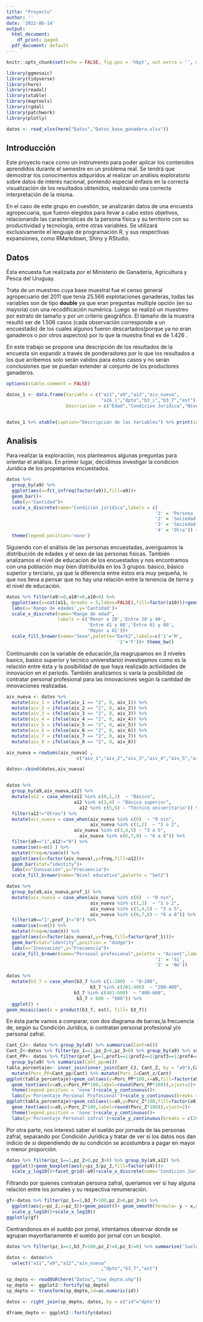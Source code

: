 ```yaml
---
title: "Proyecto"
author: ''
date: '2022-06-14'
output:
  html_document:
    df_print: paged
  pdf_document: default
---
```


```r
knitr::opts_chunk$set(echo = FALSE, fig.pos = 'hbpt', out.extra = '', message = FALSE, warning = FALSE)
```

```r
library(ggmosaic)
library(tidyverse)
library(here)
library(readxl)
library(xtable)
library(maptools)
library(rgdal)
library(patchwork)
library(plotly)

datos <- read_xlsx(here("Datos","Datos_base_ganadera.xlsx"))

```


## Introducción

Este proyecto nace como un instrumento para poder aplicar los contenidos aprendidos durante el semestre en un problema real. Se tendrá que demostrar los conocimentos adquiridos al realizar un análisis exploratorio sobre datos de interés nacional, poniendo especial énfasis en la correcta visualización de los resultados obtenidos, realizando una correcta interpretación de la misma. 

En el caso de este grupo en cuestión, se analizarán datos de una encuesta agropecuaria, que fueron elegidos para llevar a cabo estos objetivos, relacionando las características de la persona fisíca y su territorio con su productividad y tecnología, entre otras variables. Se utilizará exclusivamente el lenguaje de programación R, y sus respectivas expansiones, como RMarkdown, Shiny y RStudio.

\textcolor{violet}{Debe quedar más claro que son los datos,tienen un reporte sobre la encuensta que les puede ayudar para escribir cuál es el objetivo e dicha encuesta y referenciarla, veo que escriben más abajo esto pero en la introduccion deben porner algo más que es una encuesta gropecuaria. Los paquetes y R se deben citar. 
Les puse el doc que compile a pdf, echo=FALSE para que no salga el código en el doc por defecto y les arreglé la tabla}

## Datos

Ésta encuesta fue realizada por el Ministerio de Ganadería, Agricultura y Pesca del Uruguay.

Trata de un muestreo cuya base muestral fue el censo general agropecuario del 2011 que tenía 25.566 explotaciones ganaderas, todas las variables son de tipo **double** ya que eran preguntas multiple opción (en su mayoría) con una recodificación numérica. Luego se realizó un muestreo por estrato de tamaño y por un criterio geográfico. El tamaño de la muestra resultó ser de 1.506 casos (cada observación corresponde a un encuestado) de los cuales algunos fueron descartados(porque ya no eran ganaderos o por otros aspectos) por lo que la muestra final es de 1.426 .

En este trabajo se propone una descripción de los resultados de la encuesta sin expandir a través de ponderadores por lo que los resultados a los que arribemos solo serán validos para estos casos y no serán conclusiones que se puedan extender al conjunto de los productores ganaderos.

```r
options(xtable.comment = FALSE)

datos_1 <- data.frame(Variable = c("a11","a9","a12","aiv_nueva",
                                   "a16_i","dpto","b3_i","b3_7","est"),
                      Descripcion = c("Edad","Condicion Juridica","Nivel de Educacion","Cantidad Innovaciones realizadas en 8 posibles ramas distintas","Tipo de energia utilizada","Departamento donde se ubica la propiedad","Tenencia de Tierras","Total del territorio en ha","Unidades ganaderas en el territorio (1-8)"))


datos_1 %>% xtable(caption="Descripción de las Variables") %>% print(include.rownames = FALSE)
```

## Analisis

 Para realizar la exploración, nos planteamos algunas preguntas para orientar el análisis. En primer lugar, decidimos investigar la condicion Jurídica de los propietarios encuestados.
 
```r
datos %>% 
  group_by(a9) %>% 
  ggplot(aes(x=fct_infreq(factor(a9)),fill=a9))+
  geom_bar()+
  labs(y="Cantidad")+
  scale_x_discrete(name="Condición jurídica",labels = c(
                                                       '1' = 'Persona física',
                                                       '2' = 'Sociedad sin contrato',
                                                       '3' = 'Sociedad con \n contrato legal',
                                                       '4' = 'Otra')) + theme_bw()+
  theme(legend.position='none') 
```

\textcolor{violet}{Deben incluir referencias cruzadas y en la figura debe aparecer el nombre del gráfico y la variable o variables que están graficando. Comentar lo que ven en las figuras siempre, revisen ortografía! faltan muchos tildes...}

Siguiendo con el análisis de las personas encuestadas, averiguamos la distribución de edades y el sexo de las personas fisicas. También analizamos el nivel de educacion de los encuestados y nos encontramos con una población muy bien distribuida en los 3 grupos: básico, básico superior y terciario, ya que la diferencia entre éstos era muy pequeña, lo que nos lleva a pensar que no hay una relación entre la tenencia de tierra y el nivel de educación.

\textcolor{violet}{Recodificaron la variale nivel educativo? pongan en esos tres niveles como los agruparon ustedes. }

```r
datos %>% filter(a9!=0,a10!=0,a10>0) %>% 
  ggplot(aes(x=cut(a11, breaks = 5,labes=FALSE),fill=factor(a10)))+geom_bar()+                  
  labs(x='Rango de edades',y='Cantidad')+
  scale_x_discrete(name="Rango de edad",
                   labels = c('Menor a 20','Entre 20 y 40',
                              'Entre 41 y 60','Entre 61 y 80',
                              'Mayor a 81'))+
  scale_fill_brewer(name="Sexo",palette="Dark2",labels=c('1'='M',
                                         '2'='F'))+ theme_bw()
```


Continuando con la variable de educación,(la reagrupamos en 3 niveles basico, basico superior y tecnico universitario) investigamos como es la relación entre ésta y la posibilidad de que haya realizado actividades de innovacion en el período. También analizamos si varía la posibilidad de contratar personal profesional para las innovaciones según la cantidad de innovaciones realizadas.

```r
aiv_nueva <- datos %>% 
  mutate(aiv_1 = ifelse(aiv_1 == "2", 0, aiv_1)) %>% 
  mutate(aiv_2 = ifelse(aiv_2 == "2", 0, aiv_2)) %>% 
  mutate(aiv_3 = ifelse(aiv_3 == "2", 0, aiv_3)) %>% 
  mutate(aiv_4 = ifelse(aiv_4 == "2", 0, aiv_4)) %>% 
  mutate(aiv_5 = ifelse(aiv_5 == "2", 0, aiv_5)) %>% 
  mutate(aiv_6 = ifelse(aiv_6 == "2", 0, aiv_6)) %>% 
  mutate(aiv_7 = ifelse(aiv_7 == "2", 0, aiv_7)) %>% 
  mutate(aiv_8 = ifelse(aiv_8 == "2", 0, aiv_8))

aiv_nueva = rowSums(aiv_nueva[ ,
                          c("aiv_1","aiv_2","aiv_3","aiv_4","aiv_5","aiv_6","aiv_7","aiv_8")])

datos<-cbind(datos,aiv_nueva)



```

```r
datos %>% 
  group_by(a9,aiv_nueva,a12) %>% 
  mutate(a12 = case_when(a12 %in% c(0,1,2)  ~ "Básico",
                         a12 %in% c(3,4) ~ "Básico superior",
                           a12 %in% c(5,6) ~ "Técnico univeritario")) %>% 
  filter(a12!="Otros") %>% 
  mutate(aiv_nueva = case_when(aiv_nueva %in% c(0)  ~ "0 nin",
                               aiv_nueva %in% c(1,2)  ~ "1 o 2",
                         aiv_nueva %in% c(3,4,5) ~ "3 a 5",
                           aiv_nueva %in% c(6,7,8) ~ "6 a 8")) %>% 
  filter(a9=="1",a12!="0") %>% 
  summarise(n=n() ) %>%
  mutate(freq=n/sum(n)) %>%
  ggplot(aes(x=factor(aiv_nueva),y=freq,fill=a12))+
  geom_bar(stat="identity")+
  labs(x="Innovación",y="Frecuencia")+
  scale_fill_brewer(name="Nivel educativo",palette = "Set2")

```


```r
datos %>% 
  group_by(a9,aiv_nueva,prof_1) %>%
  mutate(aiv_nueva = case_when(aiv_nueva %in% c(0)  ~ "0 nin",
                               aiv_nueva %in% c(1,2)  ~ "1 o 2",
                               aiv_nueva %in% c(3,4,5) ~ "3 a 5",
                               aiv_nueva %in% c(6,7,8) ~ "6 a 8")) %>% 
  filter(a9=="1",prof_1!="0") %>% 
  summarise(n=n()) %>%
  mutate(freq=n/sum(n)) %>%
  ggplot(aes(x=factor(aiv_nueva),y=freq,fill=factor(prof_1)))+
  geom_bar(stat="identity",position = "dodge")+
  labs(x="Innovación",y="Frecuencia")+
  scale_fill_brewer(name="Personal profesional",palette = "Accent",labels = c(
                                                       '1' = 'Si',
                                                       '2' = 'No'))
```



```r
datos %>% 
  mutate(b3_7 = case_when(b3_7 %in% c(1:200)  ~ "0-200",
                               b3_7 %in% c(201:400)  ~ "200-400",
                         b3_7 %in% c(401:600)  ~ "400-600",
                          b3_7 > 600 ~ "600")) %>%
  ggplot() +
geom_mosaic(aes(x = product(b3_7, est), fill= b3_7))
```




En ésta parte vamos a comparar, con dos diagrama de barras,la frecuencia de, según su Condición Jurídica, si contratan personal profesional y/o personal zafral.

```r
Cant_CJ<- datos %>% group_by(a9) %>% summarise(Cant=n())
Cant_Z<-datos %>% filter(pz_1==1,pz_2>0,pz_3>0) %>% group_by(a9) %>% summarise(Cant_z=n())
Cant_PP<- datos %>% filter(prof_1==1,prof1==1|prof2==1|prof3==1|prof4==1|prof5==1|prof6==1|prof7==1|prof8==1) %>%
  group_by(a9) %>% summarise(Cant_pp=n())
tabla_porcentaje<- inner_join(inner_join(Cant_CJ, Cant_Z, by = "a9"),Cant_PP,by="a9") %>%
  mutate(Porc_PP=Cant_pp/Cant) %>% mutate(Porc_Z=Cant_z/Cant)
ggplot(tabla_porcentaje)+geom_col(aes(y=Porc_PP*100,x=a9,fill=factor(a9)))+
  geom_text(aes(x=a9,y=Porc_PP*100,label=round(Porc_PP*100)),vjust=2)+
  theme(legend.position = 'none')+scale_y_continuous()+
  labs(y='Porcentaje Personal Profesional')+scale_y_continuous(breaks = c(20,40,60,80))+
ggplot(tabla_porcentaje)+geom_col(aes(x=a9,y=Porc_Z*100,fill=factor(a9)))+
  geom_text(aes(x=a9,y=Porc_Z*100,label=round(Porc_Z*100)),vjust=2)+
  theme(legend.position = 'none')+scale_y_continuous()+
  labs(y='Porcentaje Personal zafral')+scale_y_continuous(breaks = c(20,40,60,80))  
```

Por otra parte, nos interesó saber el sueldo por jornada de las personas zafral, separando por Condición Jurídica y tratar de ver si los datos nos dan indicio de si dependiendo de su condición se acostumbra a pagar en mayor o menor proporción.
```r
datos %>% filter(pz_1==1,pz_2>0,pz_3>0) %>% group_by(a9,a12) %>%
  ggplot()+geom_boxplot(aes(y=pz_3/pz_2,fill=factor(a9)))+
  scale_y_log10()+facet_grid(~a9)+scale_x_discrete(name='Condicion Juridica')+labs(y="Renumeración/Jornal")
```

Filtrando por quienes contratan persona zafral, queriamos ver si hay alguna relación entre los jornales y su respectiva renumeración.
```r
gf<-datos %>% filter(pz_1==1,b3_7>100,pz_2>0,pz_3>0) %>% 
  ggplot(aes(y=pz_2,x=pz_3))+geom_point()+ geom_smooth(formula= y ~ x,method ='lm',color='red',fill='yellow')+
  scale_y_log10()+scale_x_log10()
ggplotly(gf)
```

Centrandonos en el sueldo por jornal, intentamos observar donde se agrupan mayoritariamente el sueldo por jornal con un boxplot.
```r
datos %>% filter(pz_1==1,b3_7>100,pz_2!=0,pz_3!=0) %>% summarise('Sueldo_por_jornal'=pz_3/pz_2) %>% ggplot()+geom_boxplot(aes(y=Sueldo_por_jornal))
```


\textcolor{violet}{En cada gráfico deben poner el nombre del mismo y variables que presentan. El comentario puede también ser extendido en el texto y usar referencias cruzadas. Hay varios sin comentar supongo que están trabajando en ellos, mañana vemos si hay alguna otra variable interesante para incluir en el análisis. No tienen nada sobre la aplicación tienen que ponerse a trabajar en la app}


```r
datos <- datos%>%
  select("a11","a9","a12","aiv_nueva"
                                   ,"dpto","b3_7","est")

sp_depto <- readOGR(here("Datos","ine_depto.shp"))
sp_depto <- ggplot2::fortify(sp_depto)
sp_depto <- transform(sp_depto,id=as.numeric(id))

datos <- right_join(sp_depto, datos, by = c("id"="dpto"))

dframe_depto <- ggplot2::fortify(datos)

```

